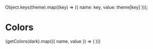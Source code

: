 

<Meta title="UI/Colors" />

  Object.keys(theme).map((key) => ({ name: key, value: theme[key] }));

# Colors

<div id="dark" title="Dark mode">
  <ColorPalette>
    {getColors(dark).map(({ name, value }) => (
      <ColorItem
        key={name}
        title={`theme.${name}`}
        subtitle={name}
        colors={[value]}
      />
    ))}
  </ColorPalette>
</div>
